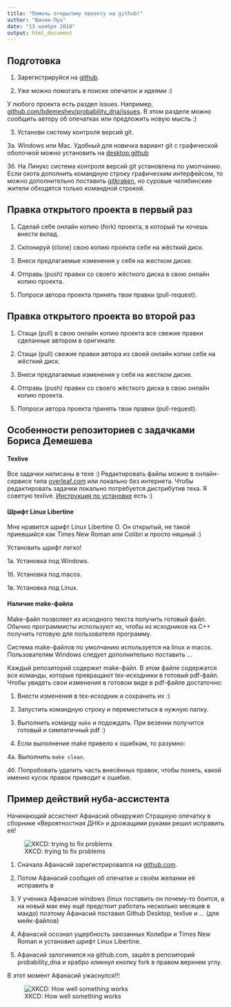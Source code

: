 ```yaml
---
title: "Помочь открытому проекту на github!"
author: "Винни-Пух"
date: "13 ноября 2018"
output: html_document
---
```


## Подготовка

1. Зарегистрируйся на [github](https://www.github.com).

2. Уже можно помогать в поиске опечаток и идеями :)

У любого проекта есть раздел issues.
Например, [github.com/bdemeshev/probability_dna/issues](https://github.com/bdemeshev/probability_dna/issues).
В этом разделе можно сообщить автору об опечатках или предложить новую мысль :)

3. Установи систему контроля версий git.

3а. Windows или Mac. Удобный для новичка вариант git с графической оболочкой
можно установить на [desktop.github](https://desktop.github.com/)

3б. На Линукс система контроля версий git установлена по умолчанию.
Если охота дополнить командную строку графическим интерфейсом, то можно
дополнительно поставить [gitkraken](https://www.gitkraken.com), 
но суровые челябинские жители обходятся только командной строкой.


## Правка открытого проекта в первый раз

1. Сделай себе онлайн копию (fork) проекта, в который ты хочешь внести вклад.

2. Склонируй (clone) свою копию проекта себе на жёсткий диск.

3. Внеси предлагаемые изменения у себя на жестком диске.

4. Отправь (push) правки со своего жёсткого диска в свою онлайн копию проекта.

5. Попроси автора проекта принять твои правки (pull-request).

## Правка открытого проекта во второй раз

1. Стащи (pull) в свою онлайн копию проекта все свежие правки сделанные автором в оригинале.

2. Стащи (pull) свежие правки автора из своей онлайн копии себе на жёсткий диск.

3. Внеси предлагаемые изменения у себя на жестком диске.

4. Отправь (push) правки со своего жёсткого диска в свою онлайн копию проекта.

5. Попроси автора проекта принять твои правки (pull-request).

## Особенности репозиториев с задачками Бориса Демешева

#### Texlive

Все задачки написаны в техе :) Редактировать файлы можно в онлайн-сервисе типа
[overleaf.com](https://www.overleaf.com) или локально без интернета.
Чтобы редактировать задачки локально потребуется дистрибутив теха. Я советую texlive.
[Инструкция по установке]() есть :)

#### Шрифт Linux Libertine

Мне нравится шрифт Linux Libertine O. Он открытый, не такой приевшийся как
Times New Roman или Colibri и просто няшный :)

Установить шрифт легко!

1а. Установка под Windows.

1б. Установка под macos.

1в. Установка под Linux.

#### Наличие make-файла

Make-файл позволяет из исходного текста получить готовый файл. Обычно программисты
используют их, чтобы из исходников на C++ получить готовую для пользователя программу.

Система make-файлов по умолчанию используется на linux и macos. Пользователям Windows
следует дополнительно поставить ...

Каждый репозиторий содержит make-файл. В этом файле содержатся все команды, которые превращают tex-исходники в готовый pdf-файл. Чтобы увидеть свои изменения в готовом виде в pdf-файле достаточно:

1. Внести изменения в tex-исходник и сохранить их :)

2. Запустить командную строку и переместиться в нужную папку.

3. Выполнить команду `make` и подождать.
При везении получится готовый и симпатичный pdf :)

4. Если выполнение make привело к ошибкам, то разумно:

4а. Выполнить `make clean`.

4б. Попробовать удалить часть внесённых правок, чтобы понять,
какой именно кусок правок приводит к ошибке.




## Пример действий нуба-ассистента

Начинающий ассистент Афанасий обнаружил Страшную опечатку в сборнике «Вероятностная ДНК»
и дрожащими руками решил исправить её!

![XKCD: trying to fix problems](https://imgs.xkcd.com/comics/fixing_problems.png)

1. Сначала Афанасий зарегистрировался на [github.com](https://www.github.com).

2. Потом Афанасий сообщил об опечатке и своём желании её исправить в []()

3. У ученика Афанасия windows (linux поставить он почему-то боится, а на новый мак ему ещё предстоит работать несколько месяцев в макдо) поэтому Афанасий поставил Github Desktop, texlive и ... (для мейк-файлов)

4. Афанасий осознал ущербность заюзанных Колибри и Times New Roman и установил шрифт Linux Libertine.

5. Афанасий залогинился на github.com, зашёл в репозиторий probability_dna и храбро кликнул кнопку fork в правом верхнем углу.





В этот момент Афанасий ужаснулся!!!

![XKCD: How well something works](https://imgs.xkcd.com/comics/repairs.png)

